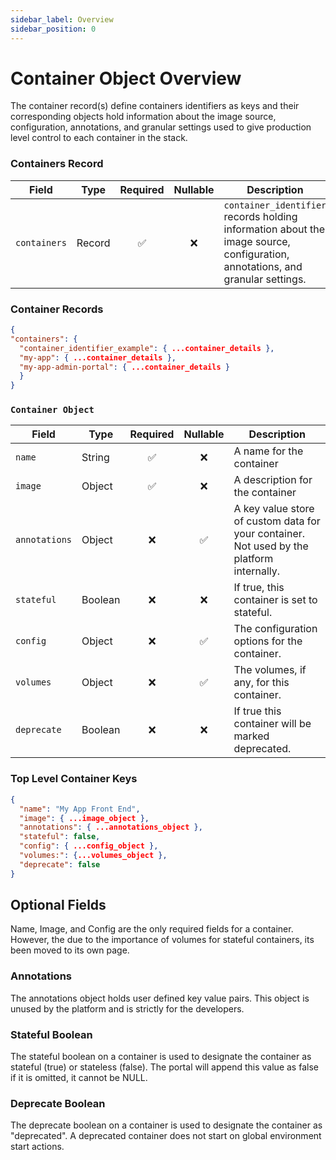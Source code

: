 ```yaml
---
sidebar_label: Overview
sidebar_position: 0
---
```

# Container Object Overview
The container record(s) define containers identifiers as keys and their corresponding objects hold information about the image source, configuration, annotations, and granular settings used to give production level control to each container in the stack.  


### Containers Record
| Field        | Type   | Required | Nullable | Description                                                                                                                   |
|--------------|--------|:--------:|:--------:|-------------------------------------------------------------------------------------------------------------------------------|
| `containers` | Record |    ✅     |    ❌     | `container_identifier` records holding information about the image source, configuration, annotations, and granular settings. |

### Container Records
```json
{
"containers": {
  "container_identifier_example": { ...container_details },
  "my-app": { ...container_details },
  "my-app-admin-portal": { ...container_details }
  }
}
```

### `Container Object`

| Field         | Type    | Required | Nullable | Description                                                                               |
|---------------|---------|:--------:|:--------:|-------------------------------------------------------------------------------------------|
| `name`        | String  |    ✅     |    ❌     | A name for the container                                                                  |
| `image`       | Object  |    ✅     |    ❌     | A description for the container                                                           |
| `annotations` | Object  |    ❌     |    ✅     | A key value store of custom data for your container. Not used by the platform internally. |
| `stateful`    | Boolean |    ❌     |    ❌     | If true, this container is set to stateful.                                               |
| `config`      | Object  |    ❌     |    ✅     | The configuration options for the container.                                              |
| `volumes`     | Object  |    ❌     |    ✅     | The volumes, if any, for this container.                                                  |
| `deprecate`   | Boolean |    ❌     |    ❌     | If true this container will be marked deprecated.                                         |

### Top Level Container Keys
```json
{
  "name": "My App Front End",
  "image": { ...image_object },
  "annotations": { ...annotations_object },
  "stateful": false,
  "config": { ...config_object },
  "volumes:": {...volumes_object },
  "deprecate": false
}
```

## Optional Fields
Name, Image, and Config are the only required fields for a container.  However, the due to the importance of volumes for stateful containers, its been moved to its own page.


### Annotations
The annotations object holds user defined key value pairs.  This object is unused by the platform and is strictly for the developers.


### Stateful Boolean
The stateful boolean on a container is used to designate the container as stateful (true) or stateless (false).
The portal will append this value as false if it is omitted, it cannot be NULL.


### Deprecate Boolean
The deprecate boolean on a container is used to designate the container as "deprecated".  A deprecated container does not start on global environment start actions.